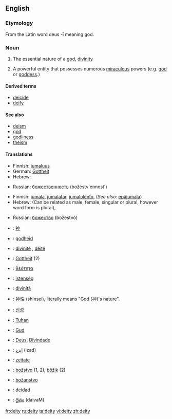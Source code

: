 ==English==

===Etymology===
From the Latin word deus -ī meaning god.

===Noun===
{{en-noun-reg-y|deit|y}}

# {{cattag|religion|God}} The essential nature of a [[god]], [[divinity]]
# {{cattag|religion|God}} A powerful entity that possesses numerous [[miraculous]] powers (e.g. [[god]] or [[goddess]].)

====Derived terms====
*[[deicide]]
*[[deify]]

====See also====
*[[deism]]
*[[god]]
*[[godliness]]
*[[theism]]

====Translations====
{{trans-top|the essential nature of a god, divinity}}
*Finnish: [[jumaluus]]
*German: [[Gottheit]] {{f}}
*Hebrew: {{he-translation|אלוהות|elohút}} {{f}}
{{trans-mid}}
*Russian: [[божественность]] (božéstv'ennost') {{f}}
{{trans-bottom}}

{{trans-top|a powerful entity that possesses numerous miraculous powers}}
*Finnish: [[jumala]], [[jumalatar]], [[jumalolento]], (''See also:'' [[epäjumala]])
*Hebrew: {{he-translation|אלוהים|Elohím}} (Can be related as male, female, singular or plural, however word form is plural), {{he-translation|אל|él}} {{m}} {{s}}
{{trans-mid}}
*Russian: [[божество]] (božestvó) {{n}}
{{trans-bottom}}

{{rfc-trans}}
{{trans-top|Translations to be checked}}
*{{ttbc|Chinese}}: [[神]]
*{{ttbc|Dutch}}: [[godheid]] {{f}}
*{{ttbc|French}}: [[divinité]] {{f}}, [[déité]] {{f}}
*{{ttbc|German}}: [[Gottheit]] {{f}} (2)
*{{ttbc|Greek}}: [[θεότητα]] {{f}}
*{{ttbc|Hungarian}}: [[istenség]]
*{{ttbc|Italian}}: [[divinità]] {{f}}
*{{ttbc|Japanese}}: [[神性]] (shinsei), literally means "God ([[神]])'s nature".
{{trans-mid}}
*{{ttbc|Korean}}: [[신성]]
*{{ttbc|Malay}}: [[Tuhan]]
*{{ttbc|Norwegian}}: [[Gud]]
*{{ttbc|Portuguese}}: [[Deus]], [[Divindade]]
*{{ttbc|Persian}}: [[ایزد]] (izad)
*{{ttbc|Romanian}}: [[zeitate]] {{f}}
*{{ttbc|Slovak}}: [[božstvo]] {{n}} (1, 2), [[bôžik]] {{m}} (2)
*{{ttbc|Slovene}}: [[božanstvo]] {{n}}
*{{ttbc|Spanish}}: [[deidad]] {{f}}
*{{ttbc|Telugu}}: [[దైవం]] (daivaM)
{{trans-bottom}}

[[fr:deity]]
[[ru:deity]]
[[ta:deity]]
[[vi:deity]]
[[zh:deity]]